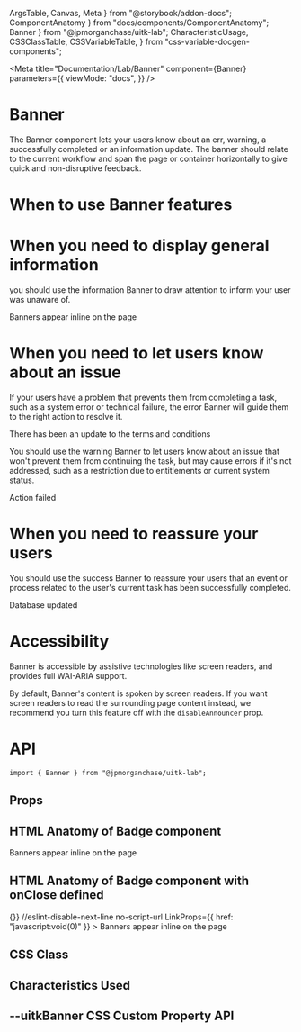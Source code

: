   ArgsTable,
  Canvas,
  Meta
} from "@storybook/addon-docs";
  ComponentAnatomy
} from "docs/components/ComponentAnatomy";
  Banner
} from "@jpmorganchase/uitk-lab";
  CharacteristicUsage,
  CSSClassTable,
  CSSVariableTable,
} from "css-variable-docgen-components";

<Meta
  title="Documentation/Lab/Banner"
  component={Banner}
  parameters={{
    viewMode: "docs",
  }}
/>

# Banner

The Banner component lets your users know about an err, warning, a successfully completed or an information update. The banner should relate to the current workflow
and span the page or container horizontally to give quick and non-disruptive feedback.


# When to use Banner features

# When you need to display general information

you should use the information Banner to draw attention to inform your user was unaware of.

<Canvas>
    <Banner
      //eslint-disable-next-line no-script-url
      LinkProps={{ href: "javascript:void(0)" }}
    >
      Banners appear inline on the page
    </Banner>
</Canvas>

# When you need to let users know about an issue

If your users have a problem that prevents them from completing a task, such as a system error 
or technical failure, the error Banner will guide them to the right action to resolve it.

<Canvas>
    <Banner
      //eslint-disable-next-line no-script-url
      LinkProps={{ href: "javascript:void(0)" }}
      state="error"
    >
      There has been an update to the terms and conditions
    </Banner>
</Canvas>

You should use the warning Banner to let users know about an issue that won't prevent them from
continuing the task, but may cause errors if it's not addressed, such as a restriction due to entitlements
or current system status.

<Canvas>
    <Banner
      //eslint-disable-next-line no-script-url
      LinkProps={{ href: "javascript:void(0)" }}
      state="warning"
    >
      Action failed
    </Banner>
</Canvas>

# When you need to reassure your users

You should use the success Banner to reassure your users that an event or process related to the user's current
task has been successfully completed.

<Canvas>
    <Banner
      //eslint-disable-next-line no-script-url
      LinkProps={{ href: "javascript:void(0)" }}
      state="success"
    >
      Database updated
    </Banner>
</Canvas>

# Accessibility

Banner is accessible by assistive technologies like screen readers, and provides full WAI-ARIA support.

By default, Banner's content is spoken by screen readers. If you want screen readers to read the
surrounding page content instead, we recommend you turn this feature off with the `disableAnnouncer`
prop.

# API

```
import { Banner } from "@jpmorganchase/uitk-lab";
```

## Props

<ArgsTable of={Banner} />

## HTML Anatomy of Badge component

<Canvas>
  <ComponentAnatomy>
    <Banner
      //eslint-disable-next-line no-script-url
      LinkProps={{ href: "javascript:void(0)" }}
    >
      Banners appear inline on the page
    </Banner>
  </ComponentAnatomy>
</Canvas>

## HTML Anatomy of Badge component with onClose defined

<Canvas>
  <ComponentAnatomy>
    <Banner
      onClose={()=>{}}
      //eslint-disable-next-line no-script-url
      LinkProps={{ href: "javascript:void(0)" }}
    >
      Banners appear inline on the page
    </Banner>
  </ComponentAnatomy>
</Canvas>

## CSS Class

<CSSClassTable of={Banner} />

## Characteristics Used

<CharacteristicUsage of={Banner} />

## --uitkBanner CSS Custom Property API

<CSSVariableTable of={Banner} />
